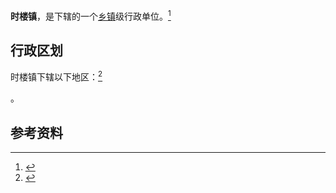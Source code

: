 {{中国乡级行政区|37/17/22/112/000}}

'''时楼镇'''，是{{PRC admin/fullname|37/17/22/112/000|3}}下辖的一个[[乡镇|乡镇]]级行政单位。<ref>{{PRC admin/ref sgc|{{PRC admin/parent|37/17/22/112/000}}}}</ref>

== 行政区划 ==

时楼镇下辖以下地区：<ref>{{PRC admin/ref sgc|37/17/22/112/000}}</ref>

{{PRC admin/children|37/17/22/112/000}}。

== 参考资料 ==

{{reflist}}

{{行政区划小作品}}
{{PRC admin/navcat|37/17/22/112/000}}